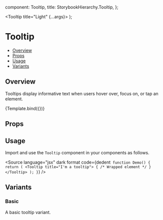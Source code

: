 
  component: Tooltip,
  title: StorybookHierarchy.Tooltip,
};

<Meta title={meta.title} component={meta.component} />



  <Tooltip title="Light" {...args}>
    <IconButton>
    </IconButton>
  </Tooltip>
);

# Tooltip

- [Overview](#overview)
- [Props](#props)
- [Usage](#usage)
- [Variants](#variants)

## Overview

Tooltips display informative text when users hover over, focus on, or tap an element.

<Canvas>
  <Story name="Overview" args={{}}>
    {Template.bind({})}
  </Story>
</Canvas>

## Props

<ArgsTable story="Overview" />

## Usage

Import and use the `Tooltip` component in your components as follows.

<Source
  language="jsx"
  dark
  format
  code={dedent`
function Demo() {
  return (
    <Tooltip title="I'm a tooltip">
      { /* Wrapped element */ }
    </Tooltip>
  );
}`}
/>

## Variants

### Basic

A basic tooltip variant.

<Canvas>
  <Story name="Basic" args={{title: 'Light'}} />
</Canvas>
